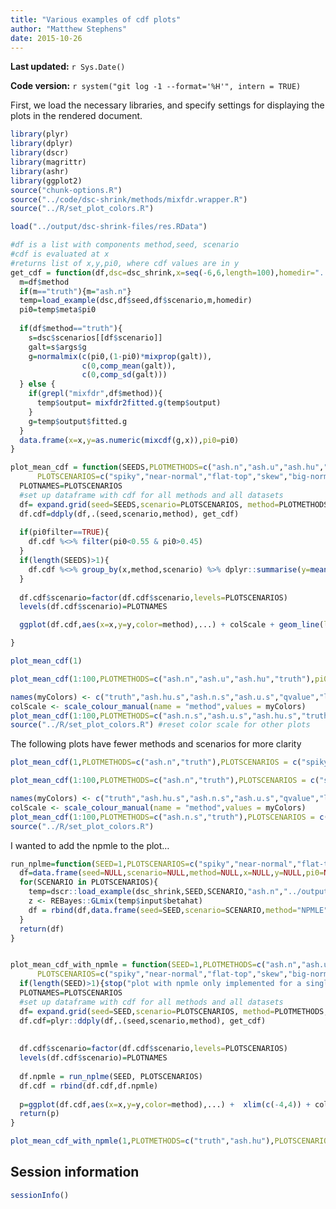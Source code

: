 ```yaml
---
title: "Various examples of cdf plots"
author: "Matthew Stephens"
date: 2015-10-26
---
```


**Last updated:** `r Sys.Date()`

**Code version:** `r system("git log -1 --format='%H'", intern = TRUE)`

First, we load the necessary libraries, and specify settings for
displaying the plots in the rendered document.

```r
library(plyr)
library(dplyr)
library(dscr)
library(magrittr)
library(ashr)
library(ggplot2)
source("chunk-options.R")
source("../code/dsc-shrink/methods/mixfdr.wrapper.R")
source("../R/set_plot_colors.R")
```

```r
load("../output/dsc-shrink-files/res.RData")

#df is a list with components method,seed, scenario
#cdf is evaluated at x
#returns list of x,y,pi0, where cdf values are in y
get_cdf = function(df,dsc=dsc_shrink,x=seq(-6,6,length=100),homedir="../code/dsc-shrink"){
  m=df$method
  if(m=="truth"){m="ash.n"}
  temp=load_example(dsc,df$seed,df$scenario,m,homedir)
  pi0=temp$meta$pi0
  
  if(df$method=="truth"){
    s=dsc$scenarios[[df$scenario]]
    galt=s$args$g
    g=normalmix(c(pi0,(1-pi0)*mixprop(galt)),
                c(0,comp_mean(galt)),
                c(0,comp_sd(galt)))
  } else {
    if(grepl("mixfdr",df$method)){
      temp$output= mixfdr2fitted.g(temp$output)
    }
    g=temp$output$fitted.g
  }
  data.frame(x=x,y=as.numeric(mixcdf(g,x)),pi0=pi0)
}

plot_mean_cdf = function(SEEDS,PLOTMETHODS=c("ash.n","ash.u","ash.hu","truth","mixfdr.tnull"),
      PLOTSCENARIOS=c("spiky","near-normal","flat-top","skew","big-normal","bimodal"),pi0filter=FALSE,...){
  PLOTNAMES=PLOTSCENARIOS
  #set up dataframe with cdf for all methods and all datasets
  df= expand.grid(seed=SEEDS,scenario=PLOTSCENARIOS, method=PLOTMETHODS,stringsAsFactors = FALSE)
  df.cdf=ddply(df,.(seed,scenario,method), get_cdf)
  
  if(pi0filter==TRUE){
    df.cdf %<>% filter(pi0<0.55 & pi0>0.45)
  }
  if(length(SEEDS)>1){
    df.cdf %<>% group_by(x,method,scenario) %>% dplyr::summarise(y=mean(y))
  }
  
  df.cdf$scenario=factor(df.cdf$scenario,levels=PLOTSCENARIOS)
  levels(df.cdf$scenario)=PLOTNAMES

  ggplot(df.cdf,aes(x=x,y=y,color=method),...) + colScale + geom_line(lwd=1.5,alpha=0.7) + facet_grid(.~scenario) + theme(legend.position = "bottom")

}
```

```r
plot_mean_cdf(1)
```

```r
plot_mean_cdf(1:100,PLOTMETHODS=c("ash.n","ash.u","ash.hu","truth"),pi0filter=TRUE)
```

```r
names(myColors) <- c("truth","ash.hu.s","ash.n.s","ash.u.s","qvalue","locfdr","mixfdr.tnull")
colScale <- scale_colour_manual(name = "method",values = myColors)
plot_mean_cdf(1:100,PLOTMETHODS=c("ash.n.s","ash.u.s","ash.hu.s","truth"),pi0filter=TRUE)
source("../R/set_plot_colors.R") #reset color scale for other plots
```

The following plots have fewer methods and scenarios for more clarity

```r
plot_mean_cdf(1,PLOTMETHODS=c("ash.n","truth"),PLOTSCENARIOS = c("spiky","near-normal","bimodal"))
```

```r
plot_mean_cdf(1:100,PLOTMETHODS=c("ash.n","truth"),PLOTSCENARIOS = c("spiky","near-normal","bimodal"),pi0filter=TRUE)
```

```r
names(myColors) <- c("truth","ash.hu.s","ash.n.s","ash.u.s","qvalue","locfdr","mixfdr.tnull")
colScale <- scale_colour_manual(name = "method",values = myColors)
plot_mean_cdf(1:100,PLOTMETHODS=c("ash.n.s","truth"),PLOTSCENARIOS = c("spiky","near-normal","bimodal"), pi0filter=TRUE)
source("../R/set_plot_colors.R")
```


I wanted to add the npmle to the plot...

```r
run_nplme=function(SEED=1,PLOTSCENARIOS=c("spiky","near-normal","flat-top","skew","big-normal","bimodal")){
  df=data.frame(seed=NULL,scenario=NULL,method=NULL,x=NULL,y=NULL,pi0=NULL)
  for(SCENARIO in PLOTSCENARIOS){
    temp=dscr::load_example(dsc_shrink,SEED,SCENARIO,"ash.n","../output/dsc-shrink-files/")
    z <- REBayes::GLmix(temp$input$betahat)
    df = rbind(df,data.frame(seed=SEED,scenario=SCENARIO,method="NPMLE",x=z$x,y=cumsum(z$y)/sum(z$y),pi0=NA))
  }
  return(df)
}


plot_mean_cdf_with_npmle = function(SEED=1,PLOTMETHODS=c("ash.n","ash.u","ash.hu","truth","mixfdr.tnull"),
      PLOTSCENARIOS=c("spiky","near-normal","flat-top","skew","big-normal","bimodal"),pi0filter=FALSE,...){
  if(length(SEED)>1){stop("plot with npmle only implemented for a single seed")}
  PLOTNAMES=PLOTSCENARIOS
  #set up dataframe with cdf for all methods and all datasets
  df= expand.grid(seed=SEED,scenario=PLOTSCENARIOS, method=PLOTMETHODS,stringsAsFactors = FALSE)
  df.cdf=plyr::ddply(df,.(seed,scenario,method), get_cdf)
  
  
  df.cdf$scenario=factor(df.cdf$scenario,levels=PLOTSCENARIOS)
  levels(df.cdf$scenario)=PLOTNAMES
  
  df.npmle = run_nplme(SEED, PLOTSCENARIOS)
  df.cdf = rbind(df.cdf,df.npmle)
  
  p=ggplot(df.cdf,aes(x=x,y=y,color=method),...) +  xlim(c(-4,4)) + colScale + geom_line(lwd=1.2,alpha=0.7)  + theme(legend.position = "bottom")
  return(p)
}

plot_mean_cdf_with_npmle(1,PLOTMETHODS=c("truth","ash.hu"),PLOTSCENARIOS = c("spiky","near-normal","flat-top","skew","big-normal","bimodal")) + facet_wrap(~ scenario, nrow=2)


```




## Session information

```r
sessionInfo()
```

